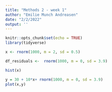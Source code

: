 ```yaml
---
title: "Methods 2 - week 1"
author: "Emilie Munch Andreasen"
date: "2/2/2022"
output: ''
---
```


```r
knitr::opts_chunk$set(echo = TRUE)
library(tidyverse)
```

```r
x <- rnorm(1000, m = 2, sd = 0.5)

df_residuals <-  rnorm(1000, m = 0, sd = 3.9)

hist(x)
```

```r
y = 30 + 10*x+ rnorm(1000, m = 0, sd = 3.9)
plot(x,y)
```

